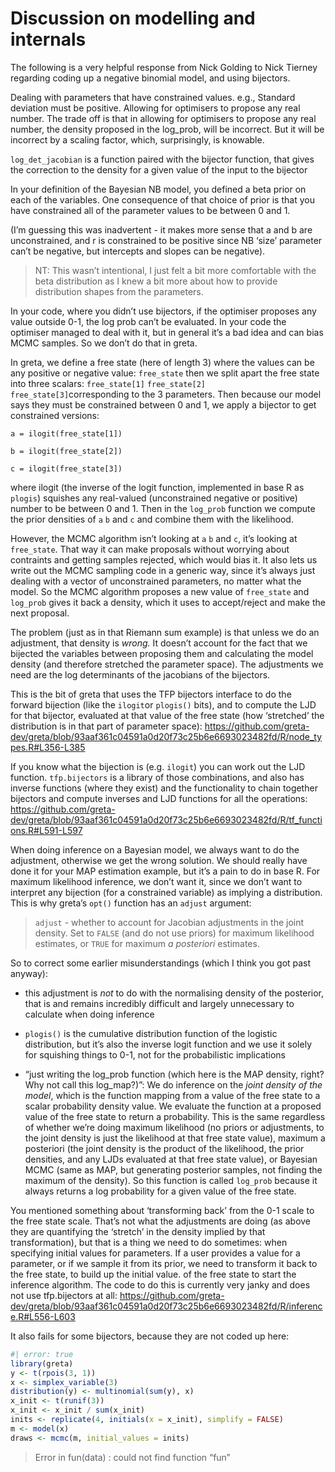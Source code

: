 # Discussion on modelling and internals

The following is a very helpful response from Nick Golding to Nick Tierney regarding coding up a negative binomial model, and using bijectors.

Dealing with parameters that have constrained values. e.g., Standard deviation must be positive. Allowing for optimisers to propose any real number. The trade off is that in allowing for optimisers to propose any real number, the density proposed in the log_prob, will be incorrect. But it will be incorrect by a scaling factor, which, surprisingly, is knowable.

`log_det_jacobian` is a function paired with the bijector function, that gives the correction to the density for a given value of the input to the bijector

In your definition of the Bayesian NB model, you defined a beta prior on each of the variables. One consequence of that choice of prior is that you have constrained all of the parameter values to be between 0 and 1.

(I'm guessing this was inadvertent - it makes more sense that a and b are unconstrained, and r is constrained to be positive since NB 'size' parameter can't be negative, but intercepts and slopes can be negative).

> NT: This wasn't intentional, I just felt a bit more comfortable with the beta distribution as I knew a bit more about how to provide distribution shapes from the parameters.

In your code, where you didn't use bijectors, if the optimiser proposes any value outside 0-1, the log prob can't be evaluated. In your code the optimiser managed to deal with it, but in general it's a bad idea and can bias MCMC samples. So we don't do that in greta.

In greta, we define a free state (here of length 3) where the values can be any positive or negative value: `free_state` then we split apart the free state into three scalars: `free_state[1]` `free_state[2]` `free_state[3]`corresponding to the 3 parameters. Then because our model says they must be constrained between 0 and 1, we apply a bijector to get constrained versions:

`a = ilogit(free_state[1])`

`b = ilogit(free_state[2])`

`c = ilogit(free_state[3])`

where ilogit (the inverse of the logit function, implemented in base R as `plogis`) squishes any real-valued (unconstrained negative or positive) number to be between 0 and 1. Then in the `log_prob` function we compute the prior densities of `a` `b` and `c` and combine them with the likelihood.

However, the MCMC algorithm isn't looking at `a` `b` and `c`, it's looking at `free_state`. That way it can make proposals without worrying about contraints and getting samples rejected, which would bias it. It also lets us write out the MCMC sampling code in a generic way, since it's always just dealing with a vector of unconstrained parameters, no matter what the model. So the MCMC algorithm proposes a new value of `free_state` and `log_prob` gives it back a density, which it uses to accept/reject and make the next proposal.

The problem (just as in that Riemann sum example) is that unless we do an adjustment, that density is *wrong.* It doesn't account for the fact that we bijected the variables between proposing them and calculating the model density (and therefore stretched the parameter space). The adjustments we need are the log determinants of the jacobians of the bijectors.

This is the bit of greta that uses the TFP bijectors interface to do the forward bijection (like the `ilogit`or `plogis()` bits), and to compute the LJD for that bijector, evaluated at that value of the free state (how 'stretched' the distribution is in that part of parameter space): <https://github.com/greta-dev/greta/blob/93aaf361c04591a0d20f73c25b6e6693023482fd/R/node_types.R#L356-L385>

If you know what the bijection is (e.g. `ilogit`) you can work out the LJD function. `tfp.bijectors` is a library of those combinations, and also has inverse functions (where they exist) and the functionality to chain together bijectors and compute inverses and LJD functions for all the operations: <https://github.com/greta-dev/greta/blob/93aaf361c04591a0d20f73c25b6e6693023482fd/R/tf_functions.R#L591-L597>

When doing inference on a Bayesian model, we always want to do the adjustment, otherwise we get the wrong solution. We should really have done it for your MAP estimation example, but it's a pain to do in base R. For maximum likelihood inference, we don't want it, since we don't want to interpret any bijection (for a constrained variable) as implying a distribution. This is why greta's `opt()` function has an `adjust` argument:

> `adjust` - whether to account for Jacobian adjustments in the joint density. Set to `FALSE` (and do not use priors) for maximum likelihood estimates, or `TRUE` for maximum *a posteriori* estimates.

So to correct some earlier misunderstandings (which I think you got past anyway):

-   this adjustment is *not* to do with the normalising density of the posterior, that is and remains incredibly difficult and largely unnecessary to calculate when doing inference

-   `plogis()` is the cumulative distribution function of the logistic distribution, but it's also the inverse logit function and we use it solely for squishing things to 0-1, not for the probabilistic implications

-   "just writing the log_prob function (which here is the MAP density, right? Why not call this log_map?)": We do inference on the *joint density of the model*, which is the function mapping from a value of the free state to a scalar probability density value. We evaluate the function at a proposed value of the free state to return a probability. This is the same regardless of whether we're doing maximum likelihood (no priors or adjustments, to the joint density is just the likelihood at that free state value), maximum a posteriori (the joint density is the product of the likelihood, the prior densities, and any LJDs evaluated at that free state value), or Bayesian MCMC (same as MAP, but generating posterior samples, not finding the maximum of the density). So this function is called `log_prob` because it always returns a log probability for a given value of the free state.

You mentioned something about 'transforming back' from the 0-1 scale to the free state scale. That's not what the adjustments are doing (as above they are quantifying the 'stretch' in the density implied by that transformation), but that is a thing we need to do sometimes: when specifying initial values for parameters. If a user provides a value for a parameter, or if we sample it from its prior, we need to transform it back to the free state, to build up the initial value. of the free state to start the inference algorithm. The code to do this is currently very janky and does not use tfp.bijectors at all: <https://github.com/greta-dev/greta/blob/93aaf361c04591a0d20f73c25b6e6693023482fd/R/inference.R#L556-L603>

It also fails for some bijectors, because they are not coded up here:

```r
#| error: true
library(greta)
y <- t(rpois(3, 1))
x <- simplex_variable(3)
distribution(y) <- multinomial(sum(y), x)
x_init <- t(runif(3))
x_init <- x_init / sum(x_init)
inits <- replicate(4, initials(x = x_init), simplify = FALSE)
m <- model(x)
draws <- mcmc(m, initial_values = inits)
```

> Error in fun(data) : could not find function "fun"

## 

